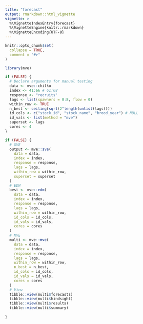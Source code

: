 ```yaml
---
title: "forecast"
output: rmarkdown::html_vignette
vignette: >
  %\VignetteIndexEntry{forecast}
  %\VignetteEngine{knitr::rmarkdown}
  %\VignetteEncoding{UTF-8}
---
```


```r
knitr::opts_chunk$set(
  collapse = TRUE,
  comment = "#>"
)
```

```r
library(mve)
```

```r
if (FALSE) {
  # Declare arguments for manual testing
  data <- mve::chilko
  index <- 41:66 # 61:68
  response <- "recruits"
  lags <- list(spawners = 0:8, flow = 0)
  within_row <- TRUE
  n_best <- ceiling(sqrt(2^length(unlist(lags))))
  id_cols <- c("stock_id", "stock_name", "brood_year") # NULL
  id_vals <- list(method = "mve")
  superset <- lags
  cores <- 4
}

```

```r
if (FALSE) {
  # SVE
  output <- mve::sve(
    data = data,
    index = index,
    response = response,
    lags = lags,
    within_row = within_row,
    superset = superset
  )
  # EDM
  best <- mve::edm(
    data = data,
    index = index,
    response = response,
    lags = lags,
    within_row = within_row,
    id_cols = id_cols,
    id_vals = id_vals,
    cores = cores
  )  
  # MVE
  multi <- mve::mve(
    data = data,
    index = index,
    response = response,
    lags = lags,
    within_row = within_row,
    n_best = n_best,
    id_cols = id_cols,
    id_vals = id_vals,
    cores = cores
  )
  # View
  tibble::view(multi$forecasts)
  tibble::view(multi$hindsight)
  tibble::view(multi$results)
  tibble::view(multi$summary)
  
}

```
